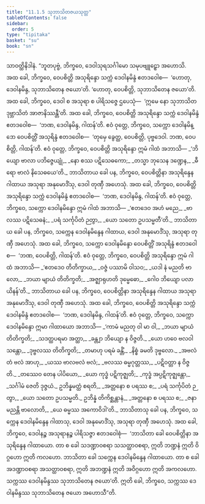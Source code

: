 ```yaml
---
title: "11.1.5 သုဘာသိတဇယသုတ္တ"
tableOfContents: false
sidebar:
  order: 5
type: "tipitaka"
basket: "su"
book: "sn"
---
```



<DynamicBreadcrumb />

<Division number="251" book="sn" e="ch" v="18" p="317">

<Paragraph number="1574" book="sn">
သာဝတ္ထိနိဒါနံ. “ဘူတပုဗ္ဗံ, ဘိက္ခဝေ, ဒေဝါသုရသင်္ဂါမော သမုပဗျူဠှော အဟောသိ. အထ ခေါ, ဘိက္ခဝေ, ဝေပစိတ္တိ အသုရိန္ဒော သက္ကံ ဒေဝါနမိန္ဒံ ဧတဒဝေါစ—  ‘ဟောတု, ဒေဝါနမိန္ဒ, သုဘာသိတေန ဇယော’တိ. ‘ဟောတု, ဝေပစိတ္တိ, သုဘာသိတေန ဇယော’တိ. အထ ခေါ, ဘိက္ခဝေ, ဒေဝါ စ အသုရာ စ ပါရိသဇ္ဇေ ဌပေသုံ—  ‘ဣမေ နော သုဘာသိတဒုဗ္ဘာသိတံ အာဇာနိဿန္တီ’တိ. အထ ခေါ, ဘိက္ခဝေ, ဝေပစိတ္တိ အသုရိန္ဒော သက္ကံ ဒေဝါနမိန္ဒံ ဧတဒဝေါစ—  ‘ဘဏ, ဒေဝါနမိန္ဒ, ဂါထန်’တိ. ဧဝံ ဝုတ္တေ, ဘိက္ခဝေ, သက္ကော ဒေဝါနမိန္ဒော ဝေပစိတ္တိံ အသုရိန္ဒံ ဧတဒဝေါစ—  ‘တုမှေ ခွေတ္ထ, ဝေပစိတ္တိ, ပုဗ္ဗဒေဝါ. ဘဏ, ဝေပစိတ္တိ, ဂါထန်’တိ. ဧဝံ ဝုတ္တေ, ဘိက္ခဝေ, ဝေပစိတ္တိ အသုရိန္ဒော ဣမံ ဂါထံ အဘာသိ—
</Paragraph>

<Paragraph number="1575" type="verses" book="sn">
_‘ဘိယျော ဗာလာ ပဘိဇ္ဇေယျုံ,_  
_နော စဿ ပဋိသေဓကော;_  
_တသ္မာ ဘုသေန ဒဏ္ဍေန,_  
_ဓီရော ဗာလံ နိသေဓယေ’တိ._  

</Paragraph>

<Paragraph number="1576" book="sn">
ဘာသိတာယ ခေါ ပန, ဘိက္ခဝေ, ဝေပစိတ္တိနာ အသုရိန္ဒေန ဂါထာယ အသုရာ အနုမောဒိံသု, ဒေဝါ တုဏှီ အဟေသုံ. အထ ခေါ, ဘိက္ခဝေ, ဝေပစိတ္တိ အသုရိန္ဒော သက္ကံ ဒေဝါနမိန္ဒံ ဧတဒဝေါစ—  ‘ဘဏ, ဒေဝါနမိန္ဒ, ဂါထန်’တိ. ဧဝံ ဝုတ္တေ, ဘိက္ခဝေ, သက္ကော ဒေဝါနမိန္ဒော ဣမံ ဂါထံ အဘာသိ—
</Paragraph>

<Paragraph number="1577" type="verses" book="sn">
_‘ဧတဒေဝ အဟံ မညေ,_  
_ဗာလဿ ပဋိသေဓနံ;_  
_ပရံ သင်္ကုပိတံ ဉတွာ,_  
_ယော သတော ဥပသမ္မတီ’တိ._  

</Paragraph>

<Paragraph number="1578" book="sn">
ဘာသိတာယ ခေါ ပန, ဘိက္ခဝေ, သက္ကေန ဒေဝါနမိန္ဒေန ဂါထာယ, ဒေဝါ အနုမောဒိံသု, အသုရာ တုဏှီ အဟေသုံ. အထ ခေါ, ဘိက္ခဝေ, သက္ကော ဒေဝါနမိန္ဒော ဝေပစိတ္တိံ အသုရိန္ဒံ ဧတဒဝေါစ—  ‘ဘဏ, ဝေပစိတ္တိ, ဂါထန်’တိ. ဧဝံ ဝုတ္တေ, ဘိက္ခဝေ, ဝေပစိတ္တိ အသုရိန္ဒော ဣမံ ဂါထံ အဘာသိ—
</Paragraph>

<Paragraph number="1579" type="verses" book="sn">
_‘ဧတဒေဝ တိတိက္ခာယ,_  
_ဝဇ္ဇံ ပဿာမိ ဝါသဝ;_  
_ယဒါ နံ မညတိ ဗာလော,_  
_ဘယာ မျာယံ တိတိက္ခတိ;_  
_အဇ္ဈာရုဟတိ ဒုမ္မေဓော,_  
_ဂေါဝ ဘိယျော ပလာယိနန်’တိ._  

</Paragraph>

<Paragraph number="1580" book="sn">
ဘာသိတာယ ခေါ ပန, ဘိက္ခဝေ, ဝေပစိတ္တိနာ အသုရိန္ဒေန ဂါထာယ အသုရာ အနုမောဒိံသု, ဒေဝါ တုဏှီ အဟေသုံ. အထ ခေါ, ဘိက္ခဝေ, ဝေပစိတ္တိ အသုရိန္ဒော သက္ကံ ဒေဝါနမိန္ဒံ ဧတဒဝေါစ—  ‘ဘဏ, ဒေဝါနမိန္ဒ, ဂါထန်’တိ. ဧဝံ ဝုတ္တေ, ဘိက္ခဝေ, သက္ကော ဒေဝါနမိန္ဒော ဣမာ ဂါထာယော အဘာသိ—
</Paragraph>

<Paragraph number="1581" type="verses" book="sn">
_‘ကာမံ မညတု ဝါ မာ ဝါ,_  
_ဘယာ မျာယံ တိတိက္ခတိ;_  
_သဒတ္ထပရမာ အတ္ထာ,_  
_ခန္တျာ ဘိယျော န ဝိဇ္ဇတိ._  

</Paragraph>

<Paragraph number="1582" type="verses" book="sn">
_ယော ဟဝေ ဗလဝါ သန္တော,_  
_ဒုဗ္ဗလဿ တိတိက္ခတိ;_  
_တမာဟု ပရမံ ခန္တိံ,_  
_နိစ္စံ ခမတိ ဒုဗ္ဗလော._  

</Paragraph>

<Paragraph number="1583" type="verses" book="sn">
_အဗလံ တံ ဗလံ အာဟု,_  
_ယဿ ဗာလဗလံ ဗလံ;_  
_ဗလဿ ဓမ္မဂုတ္တဿ,_  
_ပဋိဝတ္တာ န ဝိဇ္ဇတိ._  

</Paragraph>

<Paragraph number="1584" type="verses" book="sn">
_တဿေဝ တေန ပါပိယော,_  
_ယော ကုဒ္ဓံ ပဋိကုဇ္ဈတိ;_  
_ကုဒ္ဓံ အပ္ပဋိကုဇ္ဈန္တော,_  
_သင်္ဂါမံ ဇေတိ ဒုဇ္ဇယံ._  

</Paragraph>

<Paragraph number="1585" type="verses" book="sn">
ဥဘိန္နမတ္ထံ စရတိ,_  
_အတ္တနော စ ပရဿ စ;_  
_ပရံ သင်္ကုပိတံ ဉတွာ,_  
_ယော သတော ဥပသမ္မတိ._  

</Paragraph>

<Paragraph number="1586" type="verses" book="sn">
ဥဘိန္နံ တိကိစ္ဆန္တာနံ,_  
_အတ္တနော စ ပရဿ စ;_  
_ဇနာ မညန္တိ ဗာလောတိ,_  
_ယေ ဓမ္မဿ အကောဝိဒါ’တိ._  

</Paragraph>

<Paragraph number="1587" book="sn">
ဘာသိတာသု ခေါ ပန, ဘိက္ခဝေ, သက္ကေန ဒေဝါနမိန္ဒေန ဂါထာသု, ဒေဝါ အနုမောဒိံသု, အသုရာ တုဏှီ အဟေသုံ. အထ ခေါ, ဘိက္ခဝေ, ဒေဝါနဉ္စ အသုရာနဉ္စ ပါရိသဇ္ဇာ ဧတဒဝေါစုံ—  ‘ဘာသိတာ ခေါ ဝေပစိတ္တိနာ အသုရိန္ဒေန ဂါထာယော. တာ စ ခေါ သဒဏ္ဍာဝစရာ သသတ္ထာဝစရာ, ဣတိ ဘဏ္ဍနံ ဣတိ ဝိဂ္ဂဟော ဣတိ ကလဟော. ဘာသိတာ ခေါ သက္ကေန ဒေဝါနမိန္ဒေန ဂါထာယော. တာ စ ခေါ အဒဏ္ဍာဝစရာ အသတ္ထာဝစရာ, ဣတိ အဘဏ္ဍနံ ဣတိ အဝိဂ္ဂဟော ဣတိ အကလဟော. သက္ကဿ ဒေဝါနမိန္ဒဿ သုဘာသိတေန ဇယော’တိ. ဣတိ ခေါ, ဘိက္ခဝေ, သက္ကဿ ဒေဝါနမိန္ဒဿ သုဘာသိတေန ဇယော အဟောသီ”တိ.
</Paragraph>
</Division>